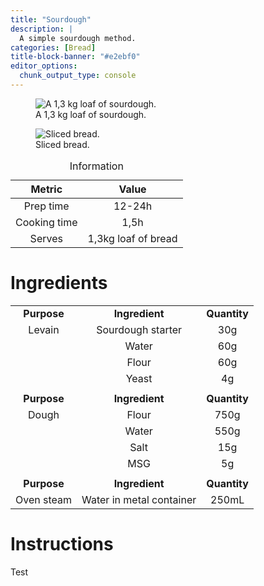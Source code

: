 ```yaml
---
title: "Sourdough"
description: |
  A simple sourdough method.
categories: [Bread]
title-block-banner: "#e2ebf0"
editor_options: 
  chunk_output_type: console
---
```


::: {layout-ncol="2" layout-valign="center"}
![A 1,3 kg loaf of sourdough.](weight.jpg){#fig-weight}

![Sliced bread.](sliced.jpg){#fig-sliced}
:::

|    Metric    |        Value        |
|:------------:|:-------------------:|
|  Prep time   |       12-24h        |
| Cooking time |        1,5h         |
|    Serves    | 1,3kg loaf of bread |

: Information

# Ingredients

|             |                          |              |
|:-----------:|:------------------------:|:------------:|
| **Purpose** |      **Ingredient**      | **Quantity** |
|   Levain    |    Sourdough starter     |     30g      |
|             |          Water           |     60g      |
|             |          Flour           |     60g      |
|             |          Yeast           |      4g      |
|             |                          |              |
| **Purpose** |      **Ingredient**      | **Quantity** |
|    Dough    |          Flour           |     750g     |
|             |          Water           |     550g     |
|             |           Salt           |     15g      |
|             |           MSG            |      5g      |
|             |                          |              |
| **Purpose** |      **Ingredient**      | **Quantity** |
| Oven steam  | Water in metal container |    250mL     |

# Instructions

Test
